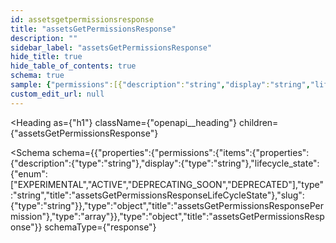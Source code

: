 ```yaml
---
id: assetsgetpermissionsresponse
title: "assetsGetPermissionsResponse"
description: ""
sidebar_label: "assetsGetPermissionsResponse"
hide_title: true
hide_table_of_contents: true
schema: true
sample: {"permissions":[{"description":"string","display":"string","lifecycle_state":"EXPERIMENTAL","slug":"string"}]}
custom_edit_url: null
---
```



<Heading
  as={"h1"}
  className={"openapi__heading"}
  children={"assetsGetPermissionsResponse"}
>
</Heading>





<Schema
  schema={{"properties":{"permissions":{"items":{"properties":{"description":{"type":"string"},"display":{"type":"string"},"lifecycle_state":{"enum":["EXPERIMENTAL","ACTIVE","DEPRECATING_SOON","DEPRECATED"],"type":"string","title":"assetsGetPermissionsResponseLifeCycleState"},"slug":{"type":"string"}},"type":"object","title":"assetsGetPermissionsResponsePermission"},"type":"array"}},"type":"object","title":"assetsGetPermissionsResponse"}}
  schemaType={"response"}
>
  
</Schema>
            